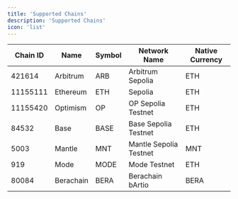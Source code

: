 ```yaml
---
title: 'Supported Chains'
description: 'Supported Chains'
icon: 'list'
---
```


| Chain ID | Name      | Symbol | Network Name           | Native Currency |
| -------- | --------- | ------ | ---------------------- | --------------- |
| 421614   | Arbitrum  | ARB    | Arbitrum Sepolia       | ETH             |
| 11155111 | Ethereum  | ETH    | Sepolia                | ETH             |
| 11155420 | Optimism  | OP     | OP Sepolia Testnet     | ETH             |
| 84532    | Base      | BASE   | Base Sepolia Testnet   | ETH             |
| 5003     | Mantle    | MNT    | Mantle Sepolia Testnet | MNT             |
| 919      | Mode      | MODE   | Mode Testnet           | ETH             |
| 80084    | Berachain | BERA   | Berachain bArtio       | BERA            |

